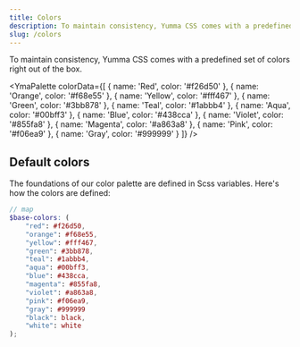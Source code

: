 ```yaml
---
title: Colors
description: To maintain consistency, Yumma CSS comes with a predefined set of colors right out of the box.
slug: /colors
---
```



To maintain consistency, Yumma CSS comes with a predefined set of colors right out of the box.

<YmaPalette
  colorData={[
    {
      name: 'Red',
      color: '#f26d50'
    },
    {
      name: 'Orange',
      color: '#f68e55'
    },
    {
      name: 'Yellow',
      color: '#fff467'
    },
    {
      name: 'Green',
      color: '#3bb878'
    },
    {
      name: 'Teal',
      color: '#1abbb4'
    },
    {
      name: 'Aqua',
      color: '#00bff3'
    },
    {
      name: 'Blue',
      color: '#438cca'
    },
    {
      name: 'Violet',
      color: '#855fa8'
    },
    {
      name: 'Magenta',
      color: '#a863a8'
    },
    {
      name: 'Pink',
      color: '#f06ea9'
    },
    {
      name: 'Gray',
      color: '#999999'
    }
  ]}
/>

## Default colors

The foundations of our color palette are defined in Scss variables. Here's how the colors are defined:

```scss
// map
$base-colors: (
    "red": #f26d50,
    "orange": #f68e55,
    "yellow": #fff467,
    "green": #3bb878,
    "teal": #1abbb4,
    "aqua": #00bff3,
    "blue": #438cca,
    "magenta": #855fa8,
    "violet": #a863a8,
    "pink": #f06ea9,
    "gray": #999999
    "black": black,
    "white": white
);
```